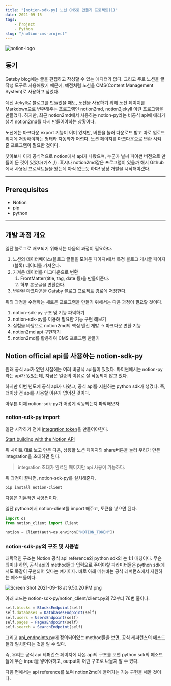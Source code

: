 ```yaml
---
title: "[notion-sdk-py] 노션 CMS로 만들기 프로젝트(1)"
date: 2021-09-15
tags: 
    - Project
    - Python
slug: "/notion-cms-project"
---
```


![notion-logo](./notion-logo.png)

## 동기

Gatsby blog에는 글을 편집하고 작성할 수 있는 에디터가 없다. 그리고 주로 노션을 글 작성 도구로 사용해왔기 때문에, 예전처럼 노션을 CMS(Content Management System)로 사용하고 싶었다.

예전 Jekyll로 블로그를 만들었을 때도, 노션을 사용하기 위해 노션 페이지를 Markdown으로 변환해주는 프로그램인 notion2md, notion2jekyll 이란 프로그램을 만들었다. 하지만, 최근 notion2md에서 사용하는 notion-py라는 비공식 api에 에러가 생겨 notion2md를 다시 만들어야하는 상황이다.

노션에는 마크다운 export 기능이 이미 있지만, 버튼을 눌러 다운로드 받고 따로 업로드 위치에 저장해야하는 형태라 자동화가 어렵다. 노션 페이지를 마크다운으로 변환 시켜 줄 프로그램이 필요한 것이다.

찾아보니 이제 공식적으로 notion에서 api가 나왔으며, 누군가 벌써 파이썬 버전으로 만들어 둔 것이 있었다(예스,,!). 혹시나 notion2md같은 프로그램이 있을까 해서 Github에서 사용된 프로젝트들을 봤는데 아직 없는듯 하다! 당장 개발을 시작해야겠다.

---

## Prerequisites

- Notion
- pip
- python

---

## 개발 과정 개요

일단 블로그로 배포되기 위해서는 다음의 과정이 필요하다.

1. 노션의 데이터베이스(블로그 글들을 모아둔 페이지)에서 특정 블로그 게시글 페이지(블록) 데이터를 가져온다. 
2. 가져온 데이터를 마크다운으로 변환
    1. FrontMatter(title, tag, date 등)을 만들어준다.
    2. 하부 본문글을 변환한다.
3. 변환된 마크다운을 Gatsby 블로그 프로젝트 경로에 저장한다.

위의 과정을 수행하는 새로운 프로그램을 만들기 위해서는 다음 과정이 필요할 것이다.

1. notion-sdk-py 구조 및 기능 파악하기
2. notion-sdk-py를 이용해 필요한 기능 구현 해보기
3. 실험을 바탕으로 notion2md의 핵심 엔진 개발 → 마크다운 변환 기능
4. notion2md api 구현하기
5. notion2md를 활용하여 CMS 프로그램 만들기

## Notion official api를 사용하는 notion-sdk-py

원래 공식 api가 없던 시절에는 여러 비공식 api들이 있었다. 파이썬에서는 notion-py라는 api가 있었는데, 지금은 일종의 이유로 잘 작동되지 않고 있다.

하지만 이번 년도에 공식 api가 나왔고, 공식 api를 지원하는 python sdk가 생겼다. 즉, 더이상 전 api를 사용할 이유가 없어진 것이다.

아무튼 이제 notion-sdk-py가 어떻게 작동되는지 파악해보자

### notion-sdk-py import

일단 시작하기 전에 [integration token](https://www.notion.com/my-integrations)을 만들어야한다. 

[Start building with the Notion API](https://developers.notion.com/docs/authorization)

위 사이트 대로 보고 만든 다음, 상용할 노션 페이지의 share버튼을 눌러 우리가 만든 integration을 초대하면 된다.

> integration 초대가 완료된 페이지만 api 사용이 가능하다.

위 과정이 끝나면, notion-sdk-py를 설치해준다.

```bash
pip install notion-client
```

다음은 기본적인 사용법이다.

일단 python에서 notion-client를 import 해주고, 토큰을 넣으면 된다.

```python
import os
from notion_client import Client

notion = Client(auth=os.environ["NOTION_TOKEN"])
```

### notion-sdk-py의 구조 및 사용법

대략적인 구조는 Notion 공식 api reference와 python sdk의 는 1:1 매칭이다. 무슨 의미냐 하면, 공식 api의 method들과 입력으로 주어야할 파라미터들은 python sdk에서도 똑같이 구현되어 있다는 얘기이다. 바로 아래 메뉴바는 공식 레퍼런스에서 지원하는 메소드들이다.

![Screen Shot 2021-09-18 at 9.50.20 PM.png](./Screen_Shot_2021-09-18_at_9.50.20_PM.png)

아래 코드는 notion-sdk-py/notion_client/client.py의 72부터 76번 줄이다.

```jsx
self.blocks = BlocksEndpoint(self)
self.databases = DatabasesEndpoint(self)
self.users = UsersEndpoint(self)
self.pages = PagesEndpoint(self)
self.search = SearchEndpoint(self)
```

그리고  [api_endpoints.py](https://github.com/ramnes/notion-sdk-py/blob/main/notion_client/api_endpoints.py)에 정의되어있는 method들을 보면, 공식 레퍼런스의 메소드들과 일치한다는 것을 알 수 있다.

즉, 우리는 공식 api 레퍼런스 페이지에 나온 api의 구조를 보면 python sdk의 메소드들에 무슨 input을 넣어야하고, output이 어떤 구조로 나올지 알 수 있다.

다음 편에서는 api reference를 보며 notion2md에 들어가는 기능 구현을 해볼 것이다.